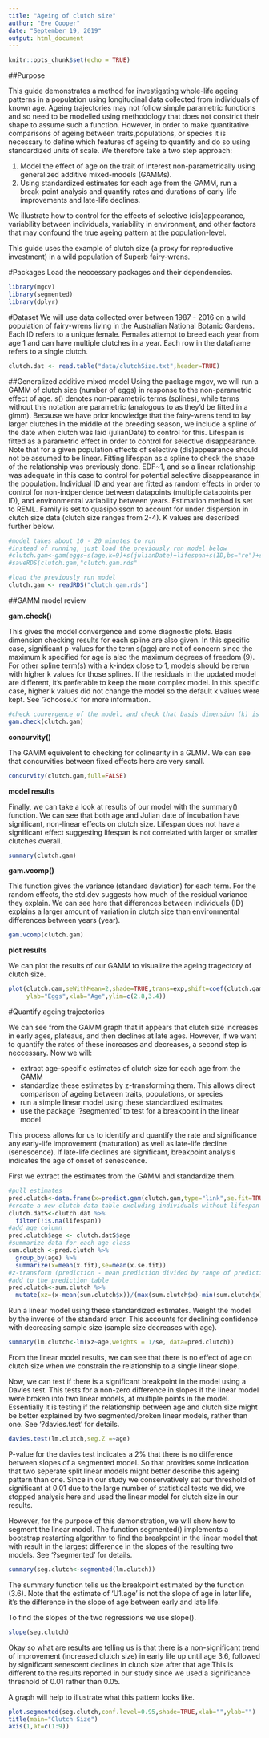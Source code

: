 ```yaml
---
title: "Ageing of clutch size"
author: "Eve Cooper"
date: "September 19, 2019"
output: html_document
---
```

```r
knitr::opts_chunk$set(echo = TRUE)
```

##Purpose

This guide demonstrates a method for investigating whole-life ageing patterns in a population using longitudinal data collected from individuals of known age. Ageing trajectories may not follow simple parametric functions and so need to be modelled using methodology that does not constrict their shape to assume such a function. However, in order to make quantitative comparisons of ageing between traits,populations, or species it is necessary to define which features of ageing to quantify and do so using standardized units of scale. We therefore take a two step approach:  

1. Model the effect of age on the trait of interest non-parametrically using generalized additive mixed-models (GAMMs).
2. Using standardized estimates for each age from the GAMM, run a break-point analysis and quantify rates and durations of early-life improvements and late-life declines.

We illustrate how to control for the effects of selective (dis)appearance, variability between individuals, variability in environment, and other factors that may confound the true ageing pattern at the population-level. 

This guide uses the example of clutch size (a proxy for reproductive investment) in a wild population of Superb fairy-wrens. 

#Packages
Load the neccessary packages and their dependencies.
```r
library(mgcv)
library(segmented)
library(dplyr)
```

#Dataset
We will use data collected over between 1987 - 2016 on a wild population of fairy-wrens living in the Australian National Botanic Gardens. Each ID refers to a unique female. Females attempt to breed each year from age 1 and can have multiple clutches in a year. Each row in the dataframe refers to a single clutch. 

```r
clutch.dat <- read.table("data/clutchSize.txt",header=TRUE)
```

##Generalized additive mixed model
Using the package mgcv, we will run a GAMM of clutch size (number of eggs) in response to the non-parametric effect of age. s() denotes non-parametric terms (splines), while terms without this notation are parametric (analogous to as they'd be fitted in a glmm). Because we have prior knowledge that the fairy-wrens tend to lay larger clutches in the middle of the breeding season, we include a spline of the date when clutch was laid (julianDate) to control for this. Lifespan is fitted as a parametric effect in order to control for selective disappearance. Note that for a given population effects of selective (dis)appearance should not be assumed to be linear. Fitting lifespan as a spline to check the shape of the relationship was previously done. EDF~1, and so a linear relationship was adequate in this case to control for potential selective disappearance in the population. Individual ID and year are fitted as random effects in order to control for non-indpendence between datapoints (multiple datapoints per ID), and environmental variability between years. Estimation method is set to REML. Family is set to quasipoisson to account for under dispersion in clutch size data (clutch size ranges from 2-4). K values are described further below.

```r
#model takes about 10 - 20 minutes to run
#instead of running, just load the previously run model below
#clutch.gam<-gam(eggs~s(age,k=9)+s(julianDate)+lifespan+s(ID,bs="re")+s(year,bs="re"),data=clutch.dat,method="REML",family=quasipoisson(link="log"))
#saveRDS(clutch.gam,"clutch.gam.rds"

#load the previously run model
clutch.gam <- readRDS("clutch.gam.rds")
```


##GAMM model review

**gam.check()**

This gives the model convergence and some diagnostic plots. Basis dimension checking results for each spline are also given. In this specific case, significant p-values for the term s(age) are not of concern since the maximum k specified for age is also the maximum degrees of freedom (9). For other spline term(s) with a k-index close to 1, models should be rerun with higher k values for those splines. If the residuals in the updated model are different, it's preferable to keep the more complex model. In this specific case, higher k values did not change the model so the default k values were kept. See '?choose.k' for more information.

```r
#check convergence of the model, and check that basis dimension (k) is adequate
gam.check(clutch.gam)
```

**concurvity()**

The GAMM equivelent to checking for colinearity in a GLMM. We can see that concurvities between fixed effects here are very small.
```r
concurvity(clutch.gam,full=FALSE)
```

**model results**

Finally, we can take a look at results of our model with the summary() function. We can see that both age and Julian date of incubation have significant, non-linear effects on clutch size. Lifespan does not have a significant effect suggesting lifespan is not correlated with larger or smaller clutches overall. 

```r
summary(clutch.gam)
```


**gam.vcomp()**

This function gives the variance (standard deviation) for each term. For the random effects, the std.dev suggests how much of the residual variance they explain. We can see here that differences between individuals (ID) explains a larger amount of variation in clutch size than environmental differences between years (year).
```r
gam.vcomp(clutch.gam)
```

**plot results**

We can plot the results of our GAMM to visualize the ageing tragectory of clutch size.
```r
plot(clutch.gam,seWithMean=2,shade=TRUE,trans=exp,shift=coef(clutch.gam)[1],select=1,main="Female Clutch Size",
     ylab="Eggs",xlab="Age",ylim=c(2.8,3.4))
```

#Quantify ageing trajectories

We can see from the GAMM graph that it appears that clutch size increases in early ages, plateaus, and then declines at late ages. However, if we want to quantify the rates of these increases and decreases, a second step is neccessary. Now we will:

- extract age-specific estimates of clutch size for each age from the GAMM
- standardize these estimates by z-transforming them. This allows direct comparison of ageing between traits, populations, or species
- run a simple linear model using these standardized estimates
- use the package '?segmented' to test for a breakpoint in the linear model

This process allows for us to identify and quantify the rate and significance any early-life improvement (maturation) as well as late-life decline (senescence). If late-life declines are significant, breakpoint analysis indicates the age of onset of senescence.

First we extract the estimates from the GAMM and standardize them.
```r
#pull estimates
pred.clutch<-data.frame(x=predict.gam(clutch.gam,type="link",se.fit=TRUE))
#create a new clutch data table excluding individuals without lifespan (since they're excluded from model)
clutch.datS<-clutch.dat %>%
  filter(!is.na(lifespan))
#add age column
pred.clutch$age <- clutch.datS$age
#summarize data for each age class
sum.clutch <-pred.clutch %>%
  group_by(age) %>%
  summarize(x=mean(x.fit),se=mean(x.se.fit))
#z-transform (prediction - mean prediction divided by range of predictions)
#add to the prediction table
pred.clutch<-sum.clutch %>%
  mutate(xz=(x-mean(sum.clutch$x))/(max(sum.clutch$x)-min(sum.clutch$x)))
```

Run a linear model using these standardized estimates. Weight the model by the inverse of the standard error. This accounts for declining confidence with decreasing sample size (sample size decreases with age).
```r
summary(lm.clutch<-lm(xz~age,weights = 1/se, data=pred.clutch))
```

From the linear model results, we can see that there is no effect of age on clutch size when we constrain the relationship to a single linear slope.

Now, we can test if there is a significant breakpoint in the model using a Davies test. This tests for a non-zero difference in slopes if the linear model were broken into two linear models, at multiple points in the model. Essentially it is testing if the relationship between age and clutch size might be better explained by two segmented/broken linear models, rather than one. See '?davies.test' for details.
```r
davies.test(lm.clutch,seg.Z =~age)
```

P-value for the davies test indicates a 2% that there is no difference between slopes of a segmented model. So that provides some indication that two seperate split linear models might better describe this ageing pattern than one. Since in our study we conservatively set our threshold of significant at 0.01 due to the large number of statistical tests we did, we stopped analysis here and used the linear model for clutch size in our results.

However, for the purpose of this demonstration, we will show how to segment the linear model. The function segmented() implements a bootstrap restarting algorithm to find the breakpoint in the linear model that with result in the largest difference in the slopes of the resulting two models. See '?segmented' for details.

```r
summary(seg.clutch<-segmented(lm.clutch))
```

The summary function tells us the breakpoint estimated by the function (3.6). Note that the estimate of 'U1.age' is not the slope of age in later life, it's the difference in the slope of age between early and late life.

To find the slopes of the two regressions we use slope().

```r
slope(seg.clutch)
```

Okay so what are results are telling us is that there is a non-significant trend of improvement (increased clutch size) in early life up until age 3.6, followed by significant senescent declines in clutch size after that age.This is different to the results reported in our study since we used a significance threshold of 0.01 rather than 0.05.

A graph will help to illustrate what this pattern looks like.

```r
plot.segmented(seg.clutch,conf.level=0.95,shade=TRUE,xlab="",ylab="")
title(main="Clutch Size")
axis(1,at=c(1:9))
```


















